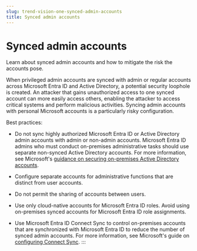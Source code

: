 ```yaml
---
slug: trend-vision-one-synced-admin-accounts
title: Synced admin accounts
---
```

# Synced admin accounts

Learn about synced admin accounts and how to mitigate the risk the accounts pose.

When privileged admin accounts are synced with admin or regular accounts across Microsoft Entra ID and Active Directory, a potential security loophole is created. An attacker that gains unauthorized access to one synced account can more easily access others, enabling the attacker to access critical systems and perform malicious activities. Syncing admin accounts with personal Microsoft accounts is a particularly risky configuration.

Best practices:

- Do not sync highly authorized Microsoft Entra ID or Active Directory admin accounts with admin or non-admin accounts. Microsoft Entra ID admins who must conduct on-premises administrative tasks should use separate non-synced Active Directory accounts. For more information, see Microsoft's [guidance on securing on-premises Active Directory accounts](https://learn.microsoft.com/en-us/security/privileged-access-workstations/security-rapid-modernization-plan).

- Configure separate accounts for administrative functions that are distinct from user accounts.

- Do not permit the sharing of accounts between users.

- Use only cloud-native accounts for Microsoft Entra ID roles. Avoid using on-premises synced accounts for Microsoft Entra ID role assignments.

- Use Microsoft Entra ID Connect Sync to control on-premises accounts that are synchronized with Microsoft Entra ID to reduce the number of synced admin accounts. For more information, see Microsoft's guide on [configuring Connect Sync](https://learn.microsoft.com/en-us/entra/identity/hybrid/connect/how-to-connect-sync-configure-filtering).
:::
